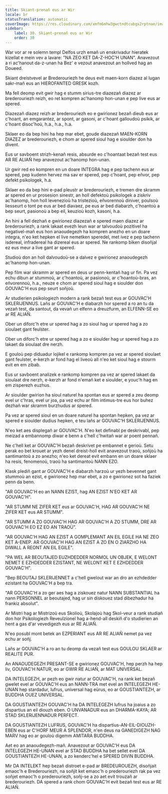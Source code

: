 ```yaml
---
title: Skiant-prenañ eus ar Wir
locale: br
statusTranslation: automatic
coverImage: https://res.cloudinary.com/xmfm6mhw3gwctndtcubgx2rptnae/image/upload/v1740337243/small_cover_educacion_fundamental_a051170f1c.webp
sidebar:
    label: 30. Skiant-prenañ eus ar Wir
    order: 30
---
```

War vor ar re solemn templ Delfos urzh emañ un enskrivadur hieratek kizellat e mein vev a lavare: "NA ZEO KET DA-Z-HOC'H UNAN". Anavezout a ri ac'hanout da-z-unan ha Bez' e vezout anavezout an hollved hag an Doueed.

Skiant dreistvevel ar Brederouriezh he deus evit maen-korn diazez al lugan sakr-mañ eus an HIEROFANTED GRESK kozh.

Ma fell deomp evit gwir hag e stumm sirius-tre diazezañ diazez ar brederouriezh reizh, eo ret kompren ac'hanomp hon-unan e pep live eus ar spered.

Diazezañ diazez reizh ar brederouriezh eo e gwirionez bezañ dieub eus ar c'hoant, an emgarantez, ar spont, ar gasoni, ar c'hoant galloudoù psikik, ar c'hoant disoc'hoù, h.a., h.a., h.a.

Sklaer eo da bep hini ha hep mar ebet, goude diazezañ MAEN-KORN DIAZEZ ar brederouriezh, e chom ar spered sioul hag e sioulder don ha divent.

Eus ur savboent strizh-kenañ resis, absurde eo c'hoantaat bezañ test eus AR RE ALIAÑ hep anavezout ac'hanomp hon-unan.

Ur gwir red eo kompren en un doare INTEGRA hag e pep tachenn eus ar spered, pep kudenn hervez ma sav er spered, pep c'hoant, pep eñvor, pep defekt psikologek, h.a.

Sklaer eo da bep hini e-pad pleustr ar brederouriezh, e tremen dre skramm ar spered en ur prosesion sinestr, an holl defektoù psikologek a ziskriv ac'hanomp, hon holl levenezioù ha tristezioù, eñvorennoù diniver, poulsoù liesseurt o tont pe eus ar bed diavaez, pe eus ar bed diabarzh, c'hoantoù a bep seurt, pasionoù a bep eil, keuzioù kozh, kasoni, h.a.

An hini a fell dezhañ e gwirionez diazezañ e spered maen diazez ar brederouriezh, a rank lakaat evezh leun war ar talvoudoù pozitivel ha negativel-mañ eus hon anaoudegezh ha kompren anezho en un doare integra, n'eo ket hepken el live nemetken speredel, met ivez e pep tachenn isdereal, infradereal ha dizereal eus ar spered. Ne rankomp biken disoñjal ez eus meur a live gant ar spered.

Studioù don an holl dalvoudoù-se a dalvez e gwirionez anaoudegezh ac'hanomp hon-unan.

Pep film war skramm ar spered en deus ur penn-kentañ hag ur fin. Pa vez echu dibun ar stummoù, ar c'hoantoù, ar pasionoù, ar c'hoantoù-bras, an eñvorennoù, h.a., neuze e chom ar spered sioul hag e sioulder don GOUVAC'H eus pep seurt soñjoù.

Ar studierien psikologiezh modern a rank bezañ test eus ar GOUVAC'H SKLERIJENNUS. Lañs ar GOUVAC'H e diabarzh hor spered a ro an tu da vezañ test, da santout, da vevañ un elfenn a dreuzfurm, an ELFENN-SE eo ar RE ALIAÑ.

Ober un diforc'h etre ur spered hag a zo sioul hag ur spered hag a zo sioulaet gant feulster.

Ober un diforc'h etre ur spered hag a zo e sioulder hag ur spered hag a zo lakaet da sioulaat dre nerzh.

E gouloù pep diduadur lojikel e rankomp kompren pa vez ar spered sioulaet gant feulster, e-kerzh ar fond hag el liveoù all n'eo ket sioul hag e stourm evit en em zibab.

Eus ur savboent analizek e rankomp kompren pa vez ar spered lakaet da sioulaat dre nerzh, e-kerzh ar fond n'emañ ket e sioulder, e youc'h hag en em zisperezh euzhus.

Ar sioulder gwirion ha sioul naturel ha spontan eus ar spered a zeu deomp evel ur c'hras, evel ur joa, pa vez echu ar film intimus-tre eus hor buhez dezhañ war skramm burzhudus ar spered.

Pa vez ar spered sioul en un doare naturel ha spontan hepken, pa vez ar spered e sioulder dudius hepken, e teu lañs ar GOUVAC'H SKLERIJENNUS.

N'eo ket aes displegañ ar GOUVAC'H. N'eo ket definabl pe deskrivabl, pep meizad a embannomp diwar e benn a c'hell c'hwitañ war ar poent pennañ.

Ne c'hell ket ar GOUVAC'H bezañ deskrivet pe embannet e gerioù. Setu perak eo bet krouet ar yezh denel dreist-holl evit anavezout traoù, soñjoù ha santimantoù a zo anezho; n'eo ket dereat evit embann en un doare sklaer ha resis, fenomenoù, traoù ha santimantoù NANN EZO.

Klask plediñ gant ar GOUVAC'H e diabarzh harzoù ur yezh bevennet gant stummoù an ezist, e gwirionez hep mar ebet, a zo e gwirionez sot ha faziek penn da benn.

"AR GOUVAC'H eo an NANN EZIST, hag AN EZIST N'EO KET AR GOUVAC'H".

"AR STUMM NE ZIFER KET eus ar GOUVAC'H, HAG AR GOUVAC'H NE ZIFER KET eus AR STUMM".

"AR STUMM A ZO GOUVAC'H HAG AR GOUVAC'H A ZO STUMM, DRE AR GOUVAC'H EO EZ EO AN TRAOÙ".

"AR GOUVAC'H HAG AN EZIST A GOMPLEMANT AN EIL EGILE HA NE ZEO KET A-ENEP. AR GOUVAC'H HAG AN EZIST A ZO EN O ZIARZHO HA DIWALL A REONT AN EIL EGILE".

"PA WEL AR BEOUTAJED EUZHDEDDER NORMOL UN OBJEK, E WELONT NEMET E EZHDEDDER EZISTANT, NE WELONT KET E EZHDEDDER GOUVAC'H".

"Bep BEOUTAJ SKLERIJENNET a c'hell gwelout war an dro an ezhdedder ezistant ha GOUVAC'H a bep tra.

"AR GOUVAC'H a zo ger aes hag a ziskouez natur NANN SUBSTANTIAL ha nann PERSONNEL ar beoutajed, hag ur sin diskouez stad dibezhadur ha frankiz absolut".

Ar Mistri hag ar Mistrizoù eus Skolioù, Skolajoù hag Skol-veur a rank studiañ don hor Psikologiezh Reveulzionel hag a-hend-all deskiñ d'o studierien an hent a gas d'ar vevedigezh eus ar RE ALIAÑ.

N'eo posubl mont betek an EZPERIANT eus AR RE ALIAÑ nemet pa vez echu ar soñj.

Lañs ar GOUVAC'H a ro an tu deomp da vezañ test eus GOULOU SKLAER ar REALITE PUR.

An ANAOUDEGEZH PRESANT-SE e gwirionez GOUVAC'H, hep perzh ha hep liv, GOUVAC'H NATUR, eo ar GWIR RE ALIAÑ, ar MAT UNIVERSAL.

DA INTELEGEZH, ar pezh eo gwir natur ar GOUVAC'H, na rank ket bezañ gwelet evel ar GOUVAC'H eus an NANN-TRA met evel an INTELEGEZH HE-UNAN hep stardadur, lufrus, universal hag eürus, eo ar GOUSTIANTEZH, ar BUDDHA OUEZ UNIVERSAL.

DA GOUSTIANTEZH GOUVAC'H ha DA INTELEGEZH lufrus ha joaius a zo dispartius an eil diouzh eben. O UNVANADUR eus an DHARMA-KAYA; AR STAD SKLERIJENNADUR PERFECT.

DA GOUSTIANTEZH LUFRUS, GOUVAC'H ha dispartius-AN-EIL-DIOUZH-EBEN eus ar C'HORF MEUR A SPLENDOR, n'en deus na GANEDIGEZH NAG MARV hag eo ar gouloù digemm AMITARA BUDDHA.

Aet eo an anaoudegezh-mañ. Anavezout ar GOUVAC'H eus DA INTELEGEZH HE-UNAN evel ar STAD BUDDHA ha bet sellet evel DA GOUSTIANTEZH HE-UNAN, a zo kenderc'hel e SPERED DIVIN BUDDHA.

Mir DA INTELEKT hep bezañ distroet e-pad ar BREDEUROUEZH, disoñjait emaoc'h e Brederouriezh, na soñjit ket emaoc'h o prederouriezh rak pa vez soñjet emaoc'h o prederouriezh, soñj-se a zo aet evit trouzañ ar brederouriezh. DA spered a rank chom GOUVAC'H evit bezañ test eus ar RE ALIAÑ.

